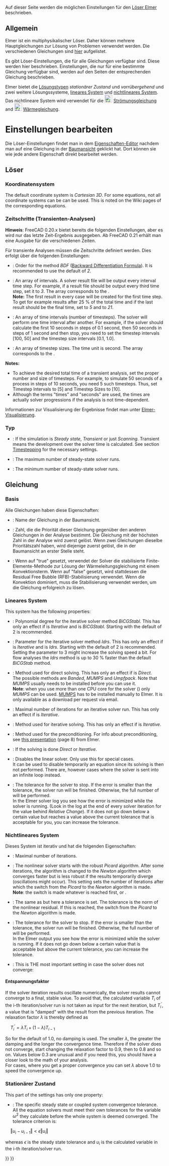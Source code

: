 <languages/>
{{TOCright}}

Auf dieser Seite werden die möglichen Einstellungen für den [[FEM_SolverElmer|Löser Elmer]] beschrieben.

<span id="General"></span>
==Allgemein==

Elmer ist ein multiphysikalischer Löser. Daher können mehrere Hauptgleichungen zur Lösung von Problemen verwendet werden. Die verschiedenen Gleichungen sind [[FEM_SolverElmer/de#About_Equations|hier]] aufgelistet.

Es gibt Löser-Einstellungen, die für alle Gleichungen verfügbar sind. Diese werden hier beschrieben. Einstellungen, die nur für eine bestimmte Gleichung verfügbar sind, werden auf den Seiten der entsprechenden Gleichung beschrieben.

Elmer bietet die [[#Type|Lösungstypen]] ''stationärer Zustand'' und ''vorrübergehend'' und zwei weitere Lösungssysteme, [[#Linear_System|lineares System]] und [[#Nonlinear_System|nichtlineares System]]. Das nichtlineare System wird verwendet für die [[Image:FEM_EquationFlow.svg|24px]] [[FEM_EquationFlow/de|Strömungsgleichung]] and [[Image:FEM_EquationHeat.svg|24px]] [[FEM_EquationHeat/de|Wärmegleichung]].

<span id="Editing_Settings"></span>
=Einstellungen bearbeiten=

Die Löser-Einstellungen findet man in dem [[Property_editor/de|Eigenschaften-Editor]] nachdem man auf eine Gleichung in der [[Tree_view/de|Baumansicht]] geklickt hat. Dort können sie wie jede andere Eigenschaft direkt bearbeitet werden.

<span id="Solver"></span>
==Löser==

<span id="Coordinate_System"></span>
===Koordinatensystem===

The default coordinate system is ''Cartesian 3D''. For some equations, not all coordinate systems can be can be used. This is noted on the Wiki pages of the corresponding equations.

<span id="Timestepping_(transient_analyses)"></span>
===Zeitschritte (Transienten-Analysen)===

'''Hinweis''': FreeCAD 0.20.x bietet bereits die folgenden Einstellungen, aber es wird nur das letzte Zeit-Ergebnis ausgegeben. Ab FreeCAD 0.21 erhält man eine Ausgabe für die verschiedenen Zeiten.

Für transiente Analysen müssen die Zeitschritte definiert werden. Dies erfolgt über die folgenden Einstellungen:

* {{PropertyData|BDFOrder}}: Order for the method ''BDF'' ([https://en.wikipedia.org/wiki/Backward_differentiation_formula Backward Differentiation Formula]). It is recommended to use the default of ''2''.
* {{PropertyData|Output Intervals}}: An array of intervals. A solver result file will be output every interval time step. For example, if a result file should be output every third time step, set it to ''3''. The array corresponds to the {{PropertyData|Timestep Intervals}}.</br>'''Note:''' The first result in every case will be created for the first time step. To get for example results after 25 % of the total time and if the last result should be the final time, set {{PropertyData|Output Intervals}} to ''5'' and {{PropertyData|Timestep Intervals}} to ''21''. {{Version|0.21}}
* {{PropertyData|Timestep Intervals}}: An array of time intervals (number of timesteps). The solver will perform one time interval after another. For example, if the solver should calculate the first 10 seconds in steps of 0.1 second, then 50 seconds in steps of 1 second and then stop, you need to set the timestep intervals [100, 50] and the timestep size intervals [0.1, 1.0].
* {{PropertyData|Timestep Sizes}}: An array of timestep sizes. The time unit is second. The array corresponds to the {{PropertyData|Timestep Intervals}}.

'''Notes:'''
* To achieve the desired total time of a transient analysis, set the proper number and size of timesteps. For example, to simulate 50 seconds of a process in steps of 10 seconds, you need 5 such timesteps. Thus, set Timestep Intervals to [5] and Timestep Sizes to [10].
* Although the terms "times" and "seconds" are used, the times are actually solver progressions if the analysis is not time-dependent.

Informationen zur Visualisierung der Ergebnisse findet man unter [[FEM_SolverElmer/de#Visualisierung|Elmer-Visualisierung]].

<span id="Type"></span>
===Typ===

* {{PropertyData|Simulation type}}: If the simulation is ''Steady state'', ''Transient'' or just ''Scanning''. Transient means the development over the solver time is calculated. See section [[#Timestepping_(transient_analyses)|Timestepping]] for the necessary settings.
* {{PropertyData|Steady State Max Iterations}}: The maximum number of steady-state solver runs.
* {{PropertyData|Steady State Min Iterations}}: The minimum number of steady-state solver runs.

<span id="Equation"></span>
==Gleichung==

<span id="Base"></span>
===Basis===

Alle Gleichungen haben diese Eigenschaften:
* {{PropertyData|Bezeichnung}}: Name der Gleichung in der Baumansicht.
* {{PropertyData|Priorität}}: Zahl, die die Priorität dieser Gleichung gegenüber den anderen Gleichungen in der Analyse bestimmt. Die Gleichung mit der höchsten Zahl in der Analyse wird zuerst gelöst. Wenn zwei Gleichungen dieselbe Prioritätszahl haben, wird diejenige zuerst gelöst, die in der Baumansicht an erster Stelle steht.
* {{PropertyData|Stabilisieren}}: Wenn auf "true" gesetzt, verwendet der Solver die stabilisierte Finite-Elemente-Methode zur Lösung der Wärmeleitungsgleichung mit einem Konvektionsterm. Wenn auf "false" gesetzt, wird stattdessen die Residual Free Bubble (RFB)-Stabilisierung verwendet. Wenn die Konvektion dominiert, muss die Stabilisierung verwendet werden, um die Gleichung erfolgreich zu lösen.

<span id="Linear_System"></span>
===Lineares System===

This system has the following properties:
* {{PropertyData|BiCGstabl Degree}}: Polynomial degree for the iterative solver method ''BiCGStabl ''. This has only an effect if {{PropertyData|Linear Solver Type}} is ''Iterative'' and {{PropertyData|Linear Iterative Method}} is ''BiCGStabl''. Starting with the default of 2 is recommended.
* {{PropertyData|Idrs Parameter}}: Parameter for the iterative solver method ''Idrs ''. This has only an effect if {{PropertyData|Linear Solver Type}} is ''Iterative'' and {{PropertyData|Linear Iterative Method}} is ''Idrs''. Starting with the default of 2 is recommended. Setting the parameter to 3 might increase the solving speed a bit. For flow analyses the ''Idrs'' method is up to 30&nbsp;% faster than the default ''BiCGStab'' method.
* {{PropertyData|Linear Direct Method}}: Method used for direct solving. This has only an effect if {{PropertyData|Linear Solver Type}} is ''Direct''.</br>The possible methods are ''Banded'', ''MUMPS'' and ''Umpfpack''. Note that ''MUMPS'' usually needs to be installed before you can use it.</br>'''Note''': when you use more than one CPU core for the solver ({{Version|0.21}}) only ''MUMPS'' can be used. [https://mumps-solver.org/ MUMPS] has to be installed manually to Elmer. It is only available as a download per request via email.
* {{PropertyData|Linear Iterations}}: Maximal number of iterations for an iterative solver run. This has only an effect if {{PropertyData|Linear Solver Type}} is ''Iterative''.
* {{PropertyData|Linear Iterative Method}}: Method used for iterative solving. This has only an effect if {{PropertyData|Linear Solver Type}} is ''Iterative''.
* {{PropertyData|Linear Preconditioning}}: Method used for the preconditioning. For info about preconditioning, see [http://www.nic.funet.fi/index/elmer/slides/ElmerLinearSolvers.pdf this presentation] (page 8) from Elmer. 
* {{PropertyData|Linear Solver Type}}: If the solving is done ''Direct'' or ''Iterative''.
* {{PropertyData|Linear System Solver Disabled}}: Disables the linear solver. Only use this for special cases.</br>It can be used to disable temporarily an equation since its solving is then not performed. There are, however cases where the solver is sent into an infinite loop instead.
* {{PropertyData|Linear Tolerance}}: The tolerance for the solver to stop. If the error is smaller than the tolerance, the solver run will be finished. Otherwise, the full number of {{PropertyData|Linear Iterations}} will be performed.</br>In the Elmer solver log you see how the error is minimized while the solver is running. (Look in the log at the end of every solver iteration for the value behind ''Relative Change''). If it does not go down below a certain value but reaches a value above the current tolerance that is acceptable for you, you can increase the tolerance.

<span id="Nonlinear_System"></span>
===Nichtlineares System===

Dieses System ist iterativ und hat die folgenden Eigenschaften:

* {{PropertyData|Nonlinear Iterations}}: Maximal number of iterations.
* {{PropertyData|Nonlinear Newton After Iterations}}: The nonlinear solver starts with the robust ''Picard'' algorithm. After some iterations, the algorithm is changed to the ''Newton'' algorithm which converges faster but is less robust if the results temporarily diverge (oscillations might occur). This setting sets the number of iterations after which the switch from the ''Picard'' to the ''Newton'' algorithm is made.</br>'''Note''': the switch is made whatever is reached first, {{PropertyData|Nonlinear Newton After Iterations}} or {{PropertyData|Nonlinear Newton After Tolerance}}.
* {{PropertyData|Nonlinear Newton After Tolerance}}: The same as {{PropertyData|Nonlinear Newton After Iterations}} but here a tolerance is set. The tolerance is the norm of the nonlinear residual. If this is reached, the switch from the ''Picard'' to the ''Newton'' algorithm is made.
* {{PropertyData|Nonlinear Tolerance}}: The tolerance for the solver to stop. If the error is smaller than the tolerance, the solver run will be finished. Otherwise, the full number of {{PropertyData|Nonlinear Iterations}} will be performed.</br>In the Elmer output you see how the error is minimized while the solver is running. If it does not go down below a certain value that is acceptable but above the current tolerance, you can increase the tolerance.
* {{PropertyData|Relaxation Factor}}: This is THE most important setting in case the solver does not converge:

<span id="Relaxation_Factor"></span>
====Entspannungsfaktor====

If the solver iteration results oscillate numerically, the solver results cannot converge to a final, stable value. To avoid that, the calculated variable <math>T_{i}</math> of the i-th iteration/solver run is not taken as input for the next iteration, but <math>T_{i}^{'}</math>, a value that is "damped" with the result from the previous iteration. The relaxation factor <math>\lambda</math> is thereby defined as

<math>\quad
T_{i}^{'} = \lambda T_{i}+\left(1-\lambda\right)T_{i-1}
</math>

So for the default of 1.0, no damping is used. The smaller <math>\lambda</math>, the greater the damping and the longer the convergence time. Therefore if the solver does not converge, start changing the relaxation factor to 0.9, then to 0.8 and so on. Values below 0.3 are unusual and if you need this, you should have a closer look to the math of your analysis.</br>
For cases, where you get a proper convergence you can set <math>\lambda</math> above 1.0 to speed the convergence up.

<span id="Steady_State"></span>
===Stationärer Zustand===

This part of the settings has only one property:
* {{PropertyData|Steady State Tolerance}}: The specific steady state or coupled system convergence tolerance. All the equation solvers must meet their own tolerances for the variable  <math>\omega^2</math> they calculate before the whole system is deemed converged. The tolerance criterion is:
<math>\quad
\left\Vert u_{i}-u_{i-1}\right\Vert <\epsilon\left\Vert u_{i}\right\Vert 
</math>

whereas  <math>\epsilon</math> is the steady state tolerance and <math>u_{i}</math> is the calculated variable in the i-th iteration/solver run.


 
{{FEM_Tools_navi{{#translation:}}}}
{{Userdocnavi{{#translation:}}}}